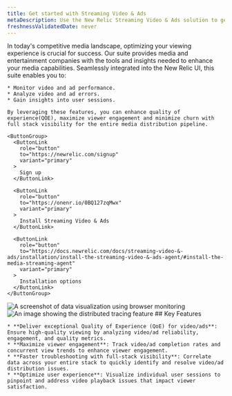 ```yaml
---
title: Get started with Streaming Video & Ads
metaDescription: Use the New Relic Streaming Video & Ads solution to get deep visibility and actionable insights into real users' experiences.
freshnessValidatedDate: never
---
```


<SideBySide>
  <Side>
    In today's competitive media landscape, optimizing your viewing experience is crucial for success. Our <InlinePopover type="browser"/> suite provides media and entertainment companies with the tools and insights needed to enhance your media capabilities. Seamlessly integrated into the New Relic UI, this suite enables you to:

    * Monitor video and ad performance.
    * Analyze video and ad errors.
    * Gain insights into user sessions.

    By leveraging these features, you can enhance quality of experience(QOE), maximize viewer engagement and minimize churn with full stack visibility for the entire media distribution pipeline.

    <ButtonGroup>
      <ButtonLink
        role="button"
        to="https://newrelic.com/signup"
        variant="primary"
      >
        Sign up
      </ButtonLink>

      <ButtonLink
        role="button"
        to="https://onenr.io/0BQ127zqMwx"
        variant="primary"
      >
        Install Streaming Video & Ads
      </ButtonLink>

      <ButtonLink
        role="button"
        to="https://docs.newrelic.com/docs/streaming-video-&-ads/installation/install-the-streaming-video-&-ads-agent/#install-the-media-streaming-agent"
        variant="primary"
      >
        Installation options
      </ButtonLink>
    </ButtonGroup>
  </Side>

  <Side>
    <img
      title="Visualizing data"
      alt="A screenshot of data visualization using browser monitoring"
      src="/images/browser_screenshot-crop_data-visualize.webp"
    />
  </Side>
</SideBySide>

<SideBySide>
  <Side>
    <img
      title="Real User Monitoring with New Relic"
      alt="An image showing the distributed tracing feature"
      src="/images/browser_screenshot-crop_distributed-tracing.webp"
    />
  </Side>

  <Side>
    ## Key Features

    * **Deliver exceptional Quality of Experience (QoE) for video/ads**: Ensure high-quality viewing by analyzing video/ad reliability, engagement, and quality metrics.
    * **Maximize viewer engagement**: Track video/ad completion rates and concurrent view trends to enhance viewer engagement.
    * **Faster troubleshooting with full-stack visibility**: Correlate data across your entire stack to quickly identify and resolve video/ad distribution issues.
    * **Optimize user experience**: Visualize individual user sessions to pinpoint and address video playback issues that impact viewer satisfaction.

  </Side>
</SideBySide>


